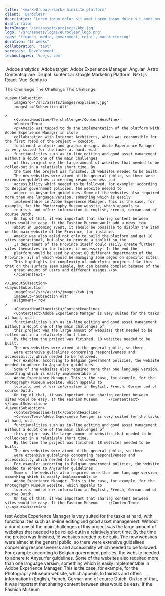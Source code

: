 ```yaml
---
title: '<mark>Drupal</mark> minisite platform'
client: 'Euroclear'
description: 'Lorem ipsum dolor sit amet Lorem ipsum dolor sit ametLorem ipsum dolor sit ametLorem ipsum dolor sit ametLorem ipsum dolor sit ametLorem ipsum dolor sit amet'
draft: false
heroImage: '/src/assets/projects/kbc.jpg'
logo: '/src/assets/logos/euroclear_logo.png'
tags: 'finance, media, government, retail, manufacturing'
duration: "12 weeks"
collaboration: 'test'
services: 'Development'
technologies: 'Vuejs, aem'
---
```



<HeroHeader 
    headline={frontmatter.title}
    client={frontmatter.client}
    text={frontmatter.description}
    backgroundImage={frontmatter.heroImage} >
</HeroHeader>

<ProjectMetadata
    duration={frontmatter.duration}
    collaboration={frontmatter.collaboration}
    services={frontmatter.services}
    technologies={frontmatter.technologies}>
    <TechnologyIcon link="https://business.adobe.com/products/analytics/adobe-analytics.html">
        <Image src={analytics_square} alt="" />
        Adobe analytics
    </TechnologyIcon>
    <TechnologyIcon>
        <Image src={target_square} alt="" />
        Adobe target
    </TechnologyIcon>
    <TechnologyIcon>
        <Image src={aem_square} alt="" />
        Adobe Experience Manager
    </TechnologyIcon>
    <TechnologyIcon>
        <Image src={angular_square} alt="" />
        Angular
    </TechnologyIcon>
    <TechnologyIcon>
        <Image src={astro_square} alt="" />
        Astro
    </TechnologyIcon>
    <TechnologyIcon>
        <Image src={contentsquare_square} alt="" />
        Contentsquare
    </TechnologyIcon>
    <TechnologyIcon>
        <Image src={drupal_square} alt="" />
        Drupal
    </TechnologyIcon>
    <TechnologyIcon>
        <Image src={kontentai_square} alt="" />
        Kontent.ai
    </TechnologyIcon>
    <TechnologyIcon>
        <Image src={google} alt="" />
        Google Marketing Platform
    </TechnologyIcon>
    <TechnologyIcon>
        <Image src={nextjs_square} alt="" />
        Next.js
    </TechnologyIcon>
    <TechnologyIcon>
        <Image src={react_square} alt="" />
        React
    </TechnologyIcon>
    <TechnologyIcon>
        <Image src={vue_square} alt="" />
        Vue
    </TechnologyIcon>
    <TechnologyIcon>
        <Image src={sanity_square} alt="" />
        Sanity.io
    </TechnologyIcon>
</ProjectMetadata>


<Youtube 
    title="Tech Talk | Deceuninck | AmeXio | Building the foundation for B2B2C lead generation"
    videoId="QhYPBIZF_Ms"
    class="mx-auto mb-8" />

<LayoutSection>
    <ContentHeadline headlineTag="h2">The Challenge</ContentHeadline>
    <ContentHeadline>The Challenge</ContentHeadline>
    <ContentHeadline  headlineTag="h4">The Challenge</ContentHeadline>

    <LayoutSubsection
        imageSrc='/src/assets/images/explainer.jpg'
        imageAlt='Subsection Alt'
        
    >
        <ContentHeadline>The challenge</ContentHeadline>
        <ContentText>
        <p>AmeXio was tapped to do the implementation of the platform with Adobe Experience Manager in close 
        collaboration with Internet Architects, which was responsible for the first steps of the project – concept, 
        functional analysis and graphic design. Adobe Experience Manager is very suited for the tasks at hand, with 
        functionalities such as in-line editing and good asset management. Without a doubt one of the main challenges 
        of this project was the large amount of websites that needed to be rolled-out in a relatively short time. By 
        the time the project was finished, 18 websites needed to be built.
        The new websites were aimed at the general public, so there were extensive guidelines concerning responsiveness and 
        accessibility which needed to be followed. For example: according to Belgian government policies, the website needed to 
        adhere to Anysurfer guidelines. Some of the websites also required more than one language version, something which is easily 
        implementable in Adobe Experience Manager. This is the case, for example, for the Photography Museum website, which appeals to 
        tourists and offers information in English, French, German and of course Dutch.
        On top of that, it was important that sharing content between sites would be easy. If the Fashion Museum would add a news item 
        about an upcoming event, it should be possible to display the item on the main website of the Province, for instance. 
        AmeXio was also asked not only to build the platform and get 18 sites operational, but also to provide a toolkit so the 
        IT department of the Province itself could easily create further sites themselves in the future, if necessary. In the end the 
        platform would be used by about 80 different departments of the Province, all of which would be managing some pages on specific sites. 
        This highlights the complexity of underlying projects like this that on the surface seem simple, but can become complex because of the
        great amount of users and different usages.</p>
        </ContentText>

    </LayoutSubsection>
    <LayoutSubsection
        imageSrc='/src/assets/images/tab.jpg'
        imageAlt='Subsection Alt'
        alignment='row'
    >
        <ContentHeadline>test</ContentHeadline>
        <ContentText>Adobe Experience Manager is very suited for the tasks at hand, with 
        functionalities such as in-line editing and good asset management. Without a doubt one of the main challenges of 
        this project was the large amount of websites that needed to be rolled-out in a relatively short time. 
        By the time the project was finished, 18 websites needed to be built.
        The new websites were aimed at the general public, so there
        were extensive guidelines concerning responsiveness and accessibility which needed to be followed.
        For example: according to Belgian government policies, the website needed to adhere to Anysurfer guidelines. 
        Some of the websites also required more than one language version, something which is easily implementable in 
        Adobe Experience Manager. This is the case, for example, for the Photography Museum website, which appeals to 
        tourists and offers information in English, French, German and of course Dutch.
        On top of that, it was important that sharing content between sites would be easy. If the Fashion Museum     </ContentText>
    </LayoutSubsection>
    <LayoutSubsection>
        <ContentHeadline>test</ContentHeadline>
        <ContentText>Adobe Experience Manager is very suited for the tasks at hand, with 
        functionalities such as in-line editing and good asset management. Without a doubt one of the main challenges of 
        this project was the large amount of websites that needed to be rolled-out in a relatively short time. 
        By the time the project was finished, 18 websites needed to be built.
        The new websites were aimed at the general public, so there
        were extensive guidelines concerning responsiveness and accessibility which needed to be followed.
        For example: according to Belgian government policies, the website needed to adhere to Anysurfer guidelines. 
        Some of the websites also required more than one language version, something which is easily implementable in 
        Adobe Experience Manager. This is the case, for example, for the Photography Museum website, which appeals to 
        tourists and offers information in English, French, German and of course Dutch.
        On top of that, it was important that sharing content between sites would be easy. If the Fashion Museum     </ContentText>
    </LayoutSubsection>
</LayoutSection>

<LayoutSection backgroundColor='dark'>
    <ContentHeadline>test</ContentHeadline>
    <ContentText>Adobe Experience Manager is very suited for the tasks at hand, with functionalities such as in-line editing and good asset management. Without a doubt one of the main challenges of this project was the large amount of websites that needed to be rolled-out in a relatively short time. By the time the project was finished, 18 websites needed to be built.
    The new websites were aimed at the general public, so there were extensive guidelines concerning responsiveness and accessibility which needed to be followed. For example: according to Belgian government policies, the website needed to adhere to Anysurfer guidelines. Some of the websites also required more than one language version, something which is easily implementable in Adobe Experience Manager. This is the case, for example, for the Photography Museum website, which appeals to tourists and offers information in English, French, German and of course Dutch.
    On top of that, it was important that sharing content between sites would be easy. If the Fashion Museum </ContentText>
</LayoutSection>

<TeaserWithImage 
	headline="Why work with us?"
	description="Fusce dapibus, tellus ac cursus commodo, tortor mauris condimentum nibh, ut fermentum massa justo sit amet risus. Lorem ipsum dolor sit amet, consectetur adipiscing elit. Maecenas sed diam eget risus varius blandit sit amet non magna. Etiam porta sem malesuada magna mollis euismod.
		Fusce dapibus, tellus ac cursus commodo, tortor mauris condimentum nibh, ut fermentum massa justo sit amet risus. Lorem ipsum dolor sit amet.">
	<Image src={explainer} alt="" width={512} height={512}/>
</TeaserWithImage>

<TeaserWithImage 
    align="left"
    class="md:mb-0"
	headline="Why work with us?"
	description="Fusce dapibus, tellus ac cursus commodo, tortor mauris condimentum nibh, ut fermentum massa justo sit amet risus. Lorem ipsum dolor sit amet, consectetur adipiscing elit. Maecenas sed diam eget risus varius blandit sit amet non magna. Etiam porta sem malesuada magna mollis euismod.
		Fusce dapibus, tellus ac cursus commodo, tortor mauris condimentum nibh, ut fermentum massa justo sit amet risus. Lorem ipsum dolor sit amet.">
	<Image src={explainer} alt="" width={512} height={512}/>
</TeaserWithImage>

<TilesContainer 
    headline="Approach and techniques"
    description="Fusce dapibus, <b>tellus ac cursus commodo, tortor mauris</b> condimentum nibh, ut fermentum massa justo sit amet risus. Etiam porta sem malesuada magna mollis euismod. Aenean eu leo quam. Pellentesque ornare sem lacinia quam venenatis vestibulum. Maecenas faucibus mollis interdum.">
    <SmallTile 
		headline="Cum Solis"
		description="natoque penatibus et magnis dis parturient montes, nascetur ridiculus mus." >
    </SmallTile>
    <SmallTile 
		headline="Nulla Vitae"
		description="natoque penatibus et magnis dis parturient montes, nascetur ridiculus mus." >
    </SmallTile>
    <SmallTile 
		headline="Aenean eu leo quam"
		description="natoque penatibus et magnis dis parturient montes, nascetur ridiculus mus." >
    </SmallTile>
</TilesContainer>

<Quote 
    quote="The new website of L’Echo appeals to a broad audience and boasts extended customisation possibilities for readers, making it more readable and simpler to use. Furthermore, the system allows us to provide new media formats such as videos and infographics, ultimately leading to a more enjoyable customer experience."
    name='Johan Condijts'
    jobtitle="editor"
    profileImage='/src/assets/people/placeholder_small.png'
    /> 

<InsightsTeaser 
    collection='cases'
    tag='government'
    current='Euroclear'
/>

